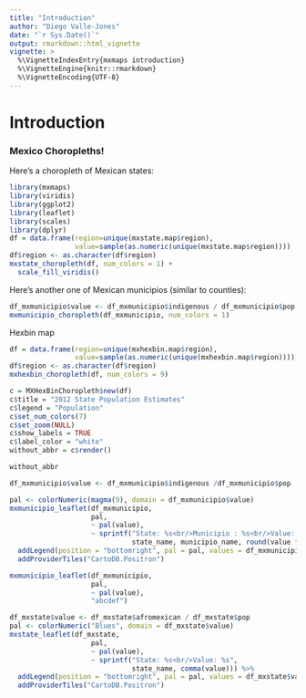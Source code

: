 ```yaml
---
title: "Introduction"
author: "Diego Valle-Jones"
date: "`r Sys.Date()`"
output: rmarkdown::html_vignette
vignette: >
  %\VignetteIndexEntry{mxmaps introduction}
  %\VignetteEngine{knitr::rmarkdown}
  %\VignetteEncoding{UTF-8}
---
```


Introduction
========================================================

### Mexico Choropleths!

Here's a choropleth of Mexican states:

```r
library(mxmaps)
library(viridis)
library(ggplot2)
library(leaflet)
library(scales)
library(dplyr)
df = data.frame(region=unique(mxstate.map$region),
                value=sample(as.numeric(unique(mxstate.map$region))))
df$region <- as.character(df$region)
mxstate_choropleth(df, num_colors = 1) +
  scale_fill_viridis()
```

Here's another one of Mexican municipios (similar to counties):

```r
df_mxmunicipio$value <- df_mxmunicipio$indigenous / df_mxmunicipio$pop
mxmunicipio_choropleth(df_mxmunicipio, num_colors = 1) 
```

Hexbin map

```r
df = data.frame(region=unique(mxhexbin.map$region),
                value=sample(as.numeric(unique(mxhexbin.map$region))))
df$region <- as.character(df$region)
mxhexbin_choropleth(df, num_colors = 9)

c = MXHexBinChoropleth$new(df)
c$title = "2012 State Population Estimates"
c$legend = "Population"
c$set_num_colors(7)
c$set_zoom(NULL)
c$show_labels = TRUE
c$label_color = "white"
without_abbr = c$render()

without_abbr
```

```r

df_mxmunicipio$value <- df_mxmunicipio$indigenous /df_mxmunicipio$pop

pal <- colorNumeric(magma(9), domain = df_mxmunicipio$value)
mxmunicipio_leaflet(df_mxmunicipio,
                    pal,
                    ~ pal(value),
                    ~ sprintf("State: %s<br/>Municipio : %s<br/>Value: %s%%",
                              state_name, municipio_name, round(value * 100, 1)))%>%
  addLegend(position = "bottomright", pal = pal, values = df_mxmunicipio$value)%>%
  addProviderTiles("CartoDB.Positron")

mxmunicipio_leaflet(df_mxmunicipio,
                    pal,
                    ~ pal(value),
                    "abcdef")

df_mxstate$value <- df_mxstate$afromexican / df_mxstate$pop
pal <- colorNumeric("Blues", domain = df_mxstate$value)
mxstate_leaflet(df_mxstate,
                    pal,
                    ~ pal(value),
                    ~ sprintf("State: %s<br/>Value: %s",
                              state_name, comma(value))) %>%
  addLegend(position = "bottomright", pal = pal, values = df_mxstate$value) %>%
  addProviderTiles("CartoDB.Positron")

```


